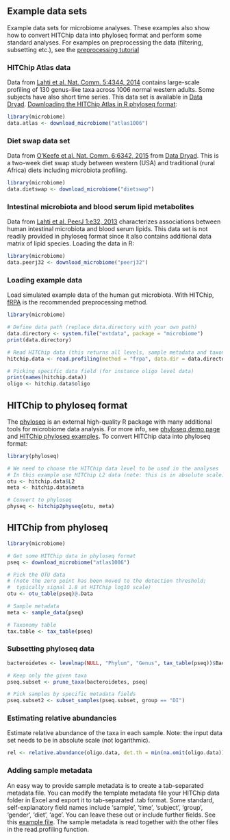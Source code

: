 ## Example data sets

Example data sets for microbiome analyses. These examples also show how to convert HITChip data into phyloseq format and perform some standard analyses. For examples on preprocessing the data (filtering, subsetting etc.), see the [preprocessing tutorial](Preprocessing.md)


### HITChip Atlas data 


Data from [Lahti et al. Nat. Comm. 5:4344, 2014](http://www.nature.com/ncomms/2014/140708/ncomms5344/full/ncomms5344.html) contains large-scale profiling of 130 genus-like taxa across 1006 normal western adults. Some subjects have also short time series. This data set is available in [Data Dryad](http://doi.org/10.5061/dryad.pk75d). [Downloading the HITChip Atlas in R phyloseq format](Atlas.md):

```r
library(microbiome)
data.atlas <- download_microbiome("atlas1006")
```


### Diet swap data set

Data from [O'Keefe et al. Nat. Comm. 6:6342, 2015](http://dx.doi.org/10.1038/ncomms7342) from [Data Dryad](http://dx.doi.org/10.5061/dryad.1mn1n). This is a two-week diet swap study between western (USA) and traditional (rural Africa) diets including microbiota profiling.

```r
library(microbiome)
data.dietswap <- download_microbiome("dietswap")
```


### Intestinal microbiota and blood serum lipid metabolites

Data from [Lahti et al. PeerJ 1:e32, 2013](https://peerj.com/articles/32/) characterizes associations between human intestinal microbiota and blood serum lipids. This data set is not readily provided in phyloseq format since it also contains additional data matrix of lipid species. Loading the data in R:

```r
library(microbiome)
data.peerj32 <- download_microbiome("peerj32")
```


### Loading example data

Load simulated example data of the human gut microbiota. With HITChip,
[fRPA](http://www.computer.org/csdl/trans/tb/2011/01/ttb2011010217-abs.html)
is the recommended preprocessing method. 

```r
library(microbiome)

# Define data path (replace data.directory with your own path)
data.directory <- system.file("extdata", package = "microbiome")
print(data.directory)

# Read HITChip data (this returns all levels, sample metadata and taxonomy)
hitchip.data <- read.profiling(method = "frpa", data.dir = data.directory)

# Picking specific data field (for instance oligo level data)
print(names(hitchip.data))
oligo <- hitchip.data$oligo
```


## HITChip to phyloseq format

The [phyloseq](https://github.com/joey711/phyloseq) is an external high-quality R package with many additional tools for microbiome data analysis. For more info, see [phyloseq demo page](http://joey711.github.io/phyloseq-demo/) and [HITChip phyloseq examples](Phyloseq.md). To convert HITChip data into phyloseq format:

```r
library(phyloseq)

# We need to choose the HITChip data level to be used in the analyses
# In this example use HITChip L2 data (note: this is in absolute scale)
otu <- hitchip.data$L2
meta <- hitchip.data$meta

# Convert to phyloseq
physeq <- hitchip2physeq(otu, meta)
```


## HITChip from phyloseq

```r
library(microbiome)

# Get some HITChip data in phyloseq format
pseq <- download_microbiome("atlas1006")

# Pick the OTU data
# (note the zero point has been moved to the detection threshold;
#  typically signal 1.8 at HITChip log10 scale)
otu <- otu_table(pseq)@.Data

# Sample metadata
meta <- sample_data(pseq)

# Taxonomy table
tax.table <- tax_table(pseq)
```

### Subsetting phyloseq data

```r
bacteroidetes <- levelmap(NULL, "Phylum", "Genus", tax_table(pseq))$Bacteroidetes

# Keep only the given taxa 
pseq.subset <- prune_taxa(bacteroidetes, pseq)

# Pick samples by specific metadata fields
pseq.subset2 <- subset_samples(pseq.subset, group == "DI")
```

### Estimating relative abundancies

Estimate relative abundance of the taxa in each sample. Note: the
input data set needs to be in absolute scale (not logarithmic).

```r
rel <- relative.abundance(oligo.data, det.th = min(na.omit(oligo.data)))
```


### Adding sample metadata

An easy way to provide sample metadata is to create a tab-separated metadata file. You can modify the template metadata file your HITChip data folder in Excel and export it to tab-separated .tab format. Some standard, self-explanatory field names include 'sample', 'time', 'subject', 'group', 'gender', 'diet', 'age'. You can leave these out or include further fields. See this [example file](https://raw.github.com/microbiome/microbiome/master/inst/extdata/metadata.xls). The sample metadata is read together with the other files in the read.profiling function.


<!--
### Long-term follow-up time series (David et al. 2014)

The data set from [David et al. Genome Biology 2014, 15:R89](http://genomebiology.com/2014/15/7/R89):

```r
library(microbiome)
data.david2014 <- download_microbiome("david2014")
```
-->

